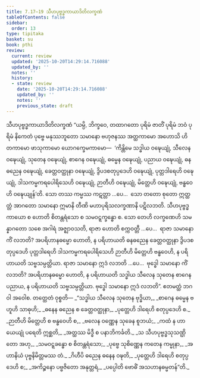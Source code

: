 ```yaml
---
title: 7.17–19 သီဟပုဗ္ဗဒ္ဓကာယာဒိတိလက္ခဏံ
tableOfContents: false
sidebar:
  order: 13
type: tipitaka
basket: su
book: pthi
review:
  current: review
  updated: '2025-10-20T14:29:14.716088'
  updated_by: ''
  notes: ''
  history:
  - state: review
    date: '2025-10-20T14:29:14.716088'
    updated_by: ''
    notes: ''
    previous_state: draft
---
```



<DynamicBreadcrumb />


<ReviewStatus review={frontmatter.review} showDetails={true} />

<HypothesisAnnotation frontmatter={frontmatter} />

<Paragraph number="498" type="center" book="pthi">
<Emphasis>သီဟပုဗ္ဗဒ္ဓကာယာဒိတိလက္ခဏံ</Emphasis>
</Paragraph>

<Division number="224" book="pthi" e="ch" v="8" p="134">

<Paragraph number="499" book="pthi">
“ယမ္ပိ, ဘိက္ခဝေ, တထာဂတော ပုရိမံ ဇာတိံ ပုရိမံ ဘဝံ ပုရိမံ နိကေတံ ပုဗ္ဗေ မနုဿဘူတော သမာနော ဗဟုဇနဿ အတ္ထကာမော အဟောသိ ဟိတကာမော ဖာသုကာမော ယောဂက္ခေမကာမော—  ‘ကိန္တိမေ သဒ္ဓါယ ဝဍ္ဎေယျုံ, သီလေန ဝဍ္ဎေယျုံ, သုတေန ဝဍ္ဎေယျုံ, စာဂေန ဝဍ္ဎေယျုံ, ဓမ္မေန ဝဍ္ဎေယျုံ, ပညာယ ဝဍ္ဎေယျုံ, ဓနဓညေန ဝဍ္ဎေယျုံ, ခေတ္တဝတ္ထုနာ ဝဍ္ဎေယျုံ, ဒွိပဒစတုပ္ပဒေဟိ ဝဍ္ဎေယျုံ, ပုတ္တဒါရေဟိ ဝဍ္ဎေယျုံ, ဒါသကမ္မကရပေါရိသေဟိ ဝဍ္ဎေယျုံ, ဉာတီဟိ ဝဍ္ဎေယျုံ, မိတ္တေဟိ ဝဍ္ဎေယျုံ, ဗန္ဓဝေဟိ ဝဍ္ဎေယျုန်’တိ. သော တဿ ကမ္မဿ ကဋတ္တာ …ပေ…  သော တတော စုတော ဣတ္ထတ္တံ အာဂတော သမာနော ဣမာနိ တီဏိ မဟာပုရိသလက္ခဏာနိ ပဋိလဘတိ. သီဟပုဗ္ဗဒ္ဓကာယော စ ဟောတိ စိတန္တရံသော စ သမဝဋ္ဋက္ခန္ဓော စ.
</Paragraph>

<Paragraph number="500" book="pthi">
သော တေဟိ လက္ခဏေဟိ သမန္နာဂတော သစေ အဂါရံ အဇ္ဈာဝသတိ, ရာဇာ ဟောတိ စက္ကဝတ္တီ …ပေ…  ရာဇာ သမာနော ကိံ လဘတိ? အပရိဟာနဓမ္မော ဟောတိ, န ပရိဟာယတိ ဓနဓညေန ခေတ္တဝတ္ထုနာ ဒွိပဒစတုပ္ပဒေဟိ ပုတ္တဒါရေဟိ ဒါသကမ္မကရပေါရိသေဟိ ဉာတီဟိ မိတ္တေဟိ ဗန္ဓဝေဟိ, န ပရိဟာယတိ သဗ္ဗသမ္ပတ္တိယာ. ရာဇာ သမာနော ဣဒံ လဘတိ …ပေ…  ဗုဒ္ဓေါ သမာနော ကိံ လဘတိ? အပရိဟာနဓမ္မော ဟောတိ, န ပရိဟာယတိ သဒ္ဓါယ သီလေန သုတေန စာဂေန ပညာယ, န ပရိဟာယတိ သဗ္ဗသမ္ပတ္တိယာ. ဗုဒ္ဓေါ သမာနော ဣဒံ လဘတိ”. ဧတမတ္ထံ ဘဂဝါ အဝေါစ.
</Paragraph>

</Division>
<Division number="225" book="pthi" e="ch" v="8" p="134">

<Paragraph number="501" book="pthi">
တတ္ထေတံ ဝုစ္စတိ—
</Paragraph>

<Paragraph number="502" type="verses" book="pthi">
_“သဒ္ဓါယ သီလေန သုတေန ဗုဒ္ဓိယာ,_  
_စာဂေန ဓမ္မေန ဗဟူဟိ သာဓုဟိ;_  
_ဓနေန ဓညေန စ ခေတ္တဝတ္ထုနာ,_  
_ပုတ္တေဟိ ဒါရေဟိ စတုပ္ပဒေဟိ စ._  

</Paragraph>

<Paragraph number="503" type="verses" book="pthi">
_ဉာတီဟိ မိတ္တေဟိ စ ဗန္ဓဝေဟိ စ,_  
_ဗလေန ဝဏ္ဏေန သုခေန စူဘယံ;_  
_ကထံ န ဟာယေယျုံ ပရေတိ ဣစ္ဆတိ,_  
_အတ္ထဿ မိဒ္ဓီ စ ပနာဘိကင်္ခတိ._  

</Paragraph>

<Paragraph number="504" type="verses" book="pthi">
_သ သီဟပုဗ္ဗဒ္ဓသုသဏ္ဌိတော အဟု,_  
_သမဝဋ္ဋခန္ဓော စ စိတန္တရံသော;_  
_ပုဗ္ဗေ သုစိဏ္ဏေန ကတေန ကမ္မုနာ,_  
_အဟာနိယံ ပုဗ္ဗနိမိတ္တမဿ တံ._  

</Paragraph>

<Paragraph number="505" type="verses" book="pthi">
_ဂိဟီပိ ဓညေန ဓနေန ဝဍ္ဎတိ,_  
_ပုတ္တေဟိ ဒါရေဟိ စတုပ္ပဒေဟိ စ;_  
_အကိဉ္စနော ပဗ္ဗဇိတော အနုတ္တရံ,_  
_ပပ္ပေါတိ ဗောဓိံ အသဟာနဓမ္မတန်”တိ._
</Paragraph>
</Division>